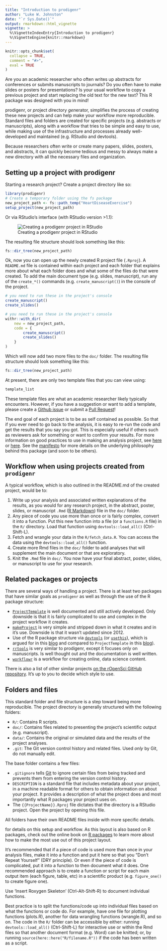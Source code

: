```yaml
---
title: "Introduction to prodigenr"
author: "Luke W. Johnston"
date: "`r Sys.Date()`"
output: rmarkdown::html_vignette
vignette: >
  %\VignetteIndexEntry{Introduction to prodigenr}
  %\VignetteEngine{knitr::rmarkdown}
---
```


```r
knitr::opts_chunk$set(
  collapse = TRUE,
  comment = "#>",
  eval = TRUE
)
```

Are you an academic researcher who often writes up abstracts for conferences or
submits manuscripts to journals? Do you often have to make slides or posters for
presentations? Is your usual workflow to copy a previous project and start 
replacing the old text for the new text? This R package was designed with you in
mind!

prodigenr, or *pro*ject *di*rectory *gen*erator, simplifies the process of
creating these new projects and can help make your workflow more reproducible.
Standard files and folders are created for specific projects (e.g. abstracts or
manuscripts), along with a workflow that tries to be simple and easy to use,
while making use of the infrastructure and processes already well-developed and
maintained (e.g. RStudio and devtools).

Because researchers often write or create many papers, slides, posters, and
abstracts, it can quickly become tedious and messy to always make a new
directory with all the necessary files and organization. 

## Setting up a project with prodigenr

Starting a research project? Create a project directory like so:

```r
library(prodigenr)
# Create a temporary folder using the fs package
new_project_path <- fs::path_temp("HeartDiseaseExercise")
setup_project(new_project_path)
```

Or via RStudio's interface (with RStudio version >1.1):

![Creating a prodigenr project in RStudio](../man/figures/rstudio-projects.gif)

The resulting file structure should look something like this:

```r
fs::dir_tree(new_project_path)
```

Ok, now you can open up the newly created R project file (`.Rproj`). A
`README.md` file is contained within each project and each folder that explains
more about what each folder does and what some of the files do that were
created. To add the main document type (e.g. slides, manuscript), run any of the
`create_*()` commands (e.g. `create_manuscript()`) in the console of the project.

```r
# you need to run these in the project's console
create_manuscript()
create_slides()
```

```r
# you need to run these in the project's console
withr::with_dir(
    new = new_project_path,
    code = {
        create_manuscript()
        create_slides()
    }
)
```

Which will now add two more files to the `doc/` folder. The resulting file
structure should look something like this:

```r
fs::dir_tree(new_project_path)
```

At present, there are only two template files that you can view using:

```r
template_list
```

These template files are what an academic researcher likely typically encounters.
However, if you have a suggestion or want to add a template, please create a
[Github issue](https://github.com/rostools/prodigenr/issues) or submit a [Pull Request](https://github.com/rostools/prodigenr/pulls)!

The end goal of each project is to be as self contained as possible. So that if
you ever need to go back to the analysis, it is easy to re-run the code and get
the results that you say you got. This is especially useful if others such as
reviewers ask for something or want to confirm your results. For more
information on good practices to use in making an analysis project, see 
[here](http://stats.stackexchange.com/questions/2910/how-to-efficiently-manage-a-statistical-analysis-project)
or 
[here](http://www.r-bloggers.com/managing-a-statistical-analysis-project-%E2%80%93-guidelines-and-best-practices/). See the [manifesto](https://rostools.gitlab.io/manifesto) for more details on 
the underlying philosophy behind this package (and soon to be others). 

<!-- TODO: Add typical workflow in the rostools manifesto and link to there -->

## Workflow when using projects created from `prodigenr`

A typical workflow, which is also outlined in the README.md of the created
project, would be to:

1. Write up your analysis and associated written explanations of the results, as
you would for any research project, in the abstract, poster, slides, or
manuscript `.Rmd` ([R Markdown](http://rmarkdown.rstudio.com/)) file in the
`doc/` folder.
2. Any piece of code you use more than once or is fairly complex, convert it
into a function. Put this new function into a file (or a `functions.R` file) in the
`R/` directory. Load that function using `devtools::load_all()` (Ctrl-Shift-L).
3. Fetch and wrangle your data in the `R/fetch_data.R`. You can access the
data using the `devtools::load_all()` function.
4. Create more Rmd files in the `doc/` folder to add analyses that will
supplement the main document or that are exploratory.
5. Knit the `.Rmd` file in `doc/`. You now have your final abstract, poster,
slides, or manuscript to use for your research.

## Related packages or projects

There are several ways of handling a project. There is at least two packages
that have similar goals as `prodigenr` as well as through the use of the R
package structure:

- [`ProjectTemplate`](http://projecttemplate.net/) is well documented and still
actively developed. Only downside is that it is fairly complicated to use and
complex in the project workflow it creates.
- [`makeProject`](https://cran.r-project.org/package=makeProject)
is very simple and stripped down in what it creates and in it's use. Downside is
that it wasn't updated since 2012.
- Use of the R package structure via
[`devtools`](https://cran.r-project.org/package=devtools) (or
[`usethis`](https://cran.r-project.org/package=usethis)),
which is argued for in this
[blog](https://rmflight.github.io/posts/2014/07/vignetteAnalysis.html) and
compared to `ProjectTemplate` in this
[blog](https://rmflight.github.io/posts/2014/07/zpackages_vs_projectTemplate.html)).
- [`rrtools`](https://github.com/benmarwick/rrtools) is very similar to prodigenr, 
except it focuses only on manuscripts. Is well thought out and the documentation
is well written.
- [`workflowr`](https://github.com/jdblischak/workflowr) is a workflow for creating
online, data science content.

There is also a list of other similar projects 
[on the rOpenSci GitHub repository](https://github.com/ropensci/rrrpkg#useful-tools-and-templates-for-making-research-compendia). 
It's up to you to decide which style to use. 





## Folders and files

This standard folder and file structure is a step toward being more
reproducible. The project directory is generally structured with the
following folders:

- `R/`: Contains R scripts.
- `doc/`: Contains files related to presenting the project's scientific output
(e.g. manuscript).
- `data/`: Contains the original or simulated data and the results of the project analyses.
- `.git`: The Git version control history and related files. Used *only* by Git,
do not manually edit.

The base folder contains a few files:

- `.gitignore` tells [Git](https://git-scm.com/) to ignore certain files from
being tracked and prevents them from entering the version control history.
- `DESCRIPTION` is a standard file that includes metadata about your project, in
a machine readable format for others to obtain information on about your
project. It provides a description of what the project does and most importantly
what R packages your project uses on.
- The `{{ProjectName}}.Rproj` file dictates that the directory is a RStudio
project. Open the project by opening this file.

All folders have their own README files inside with more specific details.

for details on this setup and workflow. As this layout is also based
on R packages, check out the online book on [R packages](http://r-pkgs.had.co.nz/)
to learn more about how to make the most use out of this project layout.

It's recommended that if a piece of code
is used more than once in your analysis files, make it into a function and put
it here so that you "Don't Repeat Yourself" (DRY principle). Or even if the
piece of code is complicated, put it into a function to then document what it
does. One recommended approach is to create a function or script for each main
output item (each figure, table, etc) in a scientific product (e.g.
`figure_one()` to create figure one).

Use 'Insert Roxygen Skeleton' (Ctrl-Alt-Shift-R) to document
individual functions.

Best practice is to split the functions/code up into individual files based on what
the functions or code do. For example, have one file for plotting functions (plots.R),
another for data wrangling functions (wrangle.R), and so on. The code in
the `R/` folder can be accessible by either: running `devtools::load_all()`
(Ctrl-Shift-L) for interactive use or within the Rmd files so that another
document format (e.g. Word) can be knitted; or, by running `source(here::here("R/filename.R"))`
if the code has been written as a script.
